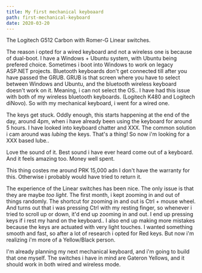 ---
title: My first mechanical keyboaard
path: first-mechanical-keyboard
date: 2020-03-20
---

The Logitech G512 Carbon with Romer-G Linear switches.

The reason i opted for a wired keyboard and not a wireless one is because of dual-boot. I have a Windows + Ubuntu system, with Ubuntu being prefered choice. Sometimes i boot into Windows to work on legacy ASP.NET projects. Bluetooth keyboards don't get connected till after you have passed the GRUB. GRUB is that screen where you have to select between Windows and Ubuntu, and the bluetooth wireless keyboard doesn't work on it. Meaning, i can not select the OS.. I have had this issue with both of my wireless bluetooth keyboards. (Logitech K480 and Logitech diNovo). So with my mechanical keyboard, i went for a wired one.

The keys get stuck. Oddly enough, this starts happening at the end of the day, around 4pm, when i have already been using the keyboard for around 5 hours. I have looked into keyboard chatter and XXX. The common solution i cam around was _lubing_ the keys. That's a thing! So now i'm looking for a XXX based lube..

Love the sound of it. Best sound i have ever heard come out of a keyboard. And it feels amazing too. Money well spent.

This thing costes me around PRK 15,000 adn I don't have the warranty for this. Otherwise i probably would have tried to return it.

The experience of the Linear switches has been nice. The only issue is that they are maybe _too light_. The first month, i kept zooming in and out of things randomly. The shortcut for zooming in and out is Ctrl + mouse wheel. And turns out that i was pressing Ctrl with my resting finger, so whenever i tried to scroll up or down, it'd end up zooming in and out. I end up pressing keys if i rest my hand on the keyboard.. I also end up making more mistakes because the keys are actuated with very light touches. I wanted something smooth and fast, so after a lot of research
i opted for Red keys. But now i'm realizing i'm more of a Yellow/Black person.

I'm already planning my next mechanical keyboard, and i'm going to build that one myself. The switches i have in mind are Gateron Yellows, and it should work in both wired and wireless mode.
